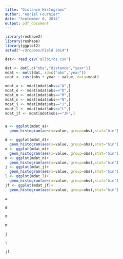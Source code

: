 ```yaml
---
title: "Distance Histograms"
author: "Auriel Fournier"
date: "September 6, 2014"
output: pdf_document
---
```


```r

library(reshape2)
library(reshape)
library(ggplot2)
setwd("~/Dropbox/Field 2014")

dat<- read.csv('allbirds.csv')

dat <- dat[,c("obs","distance","year")]
mdat <- melt(dat, id=c("obs","year"))
cdat <- cast(obs + year ~ value, data=mdat)

mdat_a <- mdat[mdat$obs=="A",]
mdat_d <- mdat[mdat$obs=="D",]
mdat_m <- mdat[mdat$obs=="M",]
mdat_n <- mdat[mdat$obs=="N",]
mdat_j <- mdat[mdat$obs=="J",]
mdat_l <- mdat[mdat$obs=="L",]
mdat_jf <- mdat[mdat$obs=="JF",]


a <- ggplot(mdat_a)+
  geom_histogram(aes(x=value, group=obs),stat="bin")

d <- ggplot(mdat_d)+
  geom_histogram(aes(x=value, group=obs),stat="bin")
m <- ggplot(mdat_m)+
  geom_histogram(aes(x=value, group=obs),stat="bin")
n <- ggplot(mdat_n)+
  geom_histogram(aes(x=value, group=obs),stat="bin")
j <- ggplot(mdat_j)+
  geom_histogram(aes(x=value, group=obs),stat="bin")
l <- ggplot(mdat_l)+
  geom_histogram(aes(x=value, group=obs),stat="bin")
jf <- ggplot(mdat_jf)+
  geom_histogram(aes(x=value, group=obs),stat="bin")
```
\newpage
```r
a
```
\newpage
```r
d
```
\newpage
```r
m
```
\newpage
```r
n
```
\newpage
```r
j
```
\newpage

```r
l
```
\newpage
```r
jf
```


